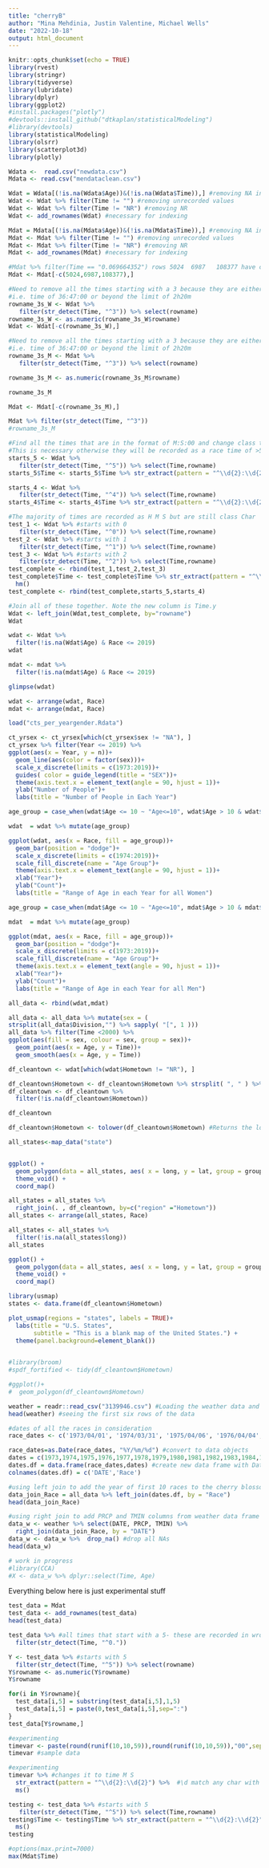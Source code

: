 ```yaml
---
title: "cherryB"
author: "Mina Mehdinia, Justin Valentine, Michael Wells"
date: "2022-10-18"
output: html_document
---
```


```r
knitr::opts_chunk$set(echo = TRUE)
library(rvest)
library(stringr)
library(tidyverse)
library(lubridate)
library(dplyr)
library(ggplot2)
#install.packages("plotly")
#devtools::install_github("dtkaplan/statisticalModeling")
#library(devtools)
library(statisticalModeling)
library(olsrr)
library(scatterplot3d)
library(plotly)
```

```r
Wdata <-  read.csv("newdata.csv")
Mdata <- read.csv("mendataclean.csv")

```

```r
Wdat = Wdata[(!is.na(Wdata$Age))&(!is.na(Wdata$Time)),] #removing NA in Age and Time observation
Wdat <- Wdat %>% filter(Time != "") #removing unrecorded values
Wdat <- Wdat %>% filter(Time != "NR") #removing NR
Wdat <- add_rownames(Wdat) #necessary for indexing
```

```r
Mdat = Mdata[(!is.na(Mdata$Age))&(!is.na(Mdata$Time)),] #removing NA in Age and Time observation
Mdat <- Mdat %>% filter(Time != "") #removing unrecorded values
Mdat <- Mdat %>% filter(Time != "NR") #removing NR
Mdat <- add_rownames(Mdat) #necessary for indexing

#Mdat %>% filter(Time == "0.069664352") rows 5024  6987   108377 have crazy decimals
Mdat <- Mdat[-c(5024,6987,108377),] 
```


```r
#Need to remove all the times starting with a 3 because they are either recorded in error
#i.e. time of 36:47:00 or beyond the limit of 2h20m
rowname_3s_W <- Wdat %>% 
   filter(str_detect(Time, "^3")) %>% select(rowname)
rowname_3s_W <- as.numeric(rowname_3s_W$rowname)
Wdat <- Wdat[-c(rowname_3s_W),]
```

```r
#Need to remove all the times starting with a 3 because they are either recorded in error
#i.e. time of 36:47:00 or beyond the limit of 2h20m
rowname_3s_M <- Mdat %>% 
   filter(str_detect(Time, "^3")) %>% select(rowname)

rowname_3s_M <- as.numeric(rowname_3s_M$rowname)

rowname_3s_M

Mdat <- Mdat[-c(rowname_3s_M),]

Mdat %>% filter(str_detect(Time, "^3"))
#rowname_3s_M
```


```r
#Find all the times that are in the format of M:S:00 and change class to Time
#This is necessary otherwise they will be recorded as a race time of >50 hours etc
starts_5 <- Wdat %>% 
   filter(str_detect(Time, "^5")) %>% select(Time,rowname) 
starts_5$Time <- starts_5$Time %>% str_extract(pattern = "^\\d{2}:\\d{2}") %>% ms()

starts_4 <- Wdat %>% 
   filter(str_detect(Time, "^4")) %>% select(Time,rowname) 
starts_4$Time <- starts_4$Time %>% str_extract(pattern = "^\\d{2}:\\d{2}") %>% ms()
```

```r
#The majority of times are recorded as H M S but are still class Char
test_1 <- Wdat %>% #starts with 0
   filter(str_detect(Time, "^0")) %>% select(Time,rowname) 
test_2 <- Wdat %>% #starts with 1
   filter(str_detect(Time, "^1")) %>% select(Time,rowname) 
test_3 <- Wdat %>% #starts with 2
   filter(str_detect(Time, "^2")) %>% select(Time,rowname) 
test_complete <- rbind(test_1,test_2,test_3)
test_complete$Time <- test_complete$Time %>% str_extract(pattern = "^\\d{1}:\\d{2}") %>%  #\d match any char with cat. number decimal digit
  hm()
test_complete <- rbind(test_complete,starts_5,starts_4)
```

```r
#Join all of these together. Note the new column is Time.y
Wdat <- left_join(Wdat,test_complete, by="rowname")
Wdat
```



```r
wdat <- Wdat %>% 
  filter(!is.na(Wdat$Age) & Race <= 2019)
wdat

mdat <- mdat %>% 
  filter(!is.na(mdat$Age) & Race <= 2019)
```


```r
glimpse(wdat)
```


```r
wdat <- arrange(wdat, Race)
mdat <- arrange(mdat, Race)

```

```r
load("cts_per_yeargender.Rdata")

ct_yrsex <- ct_yrsex[which(ct_yrsex$sex != "NA"), ]
ct_yrsex %>% filter(Year <= 2019) %>% 
ggplot(aes(x = Year, y = n))+
  geom_line(aes(color = factor(sex)))+
  scale_x_discrete(limits = c(1973:2019))+
  guides( color = guide_legend(title = "SEX"))+
  theme(axis.text.x = element_text(angle = 90, hjust = 1))+
  ylab("Number of People")+
  labs(title = "Number of People in Each Year")
```
```r
age_group = case_when(wdat$Age <= 10 ~ "Age<=10", wdat$Age > 10 & wdat$Age <=20 ~ "10 < Age <= 20", wdat$Age > 20 & wdat$Age <=30 ~ "20 < Age <= 30", wdat$Age > 30 & wdat$Age <=40 ~ "30 < Age <= 40", wdat$Age > 40 & wdat$Age<=50 ~ "40 < Age <= 50", wdat$Age > 50 & wdat$Age <= 60 ~ "50 < Age <= 60",wdat$Age > 60 & wdat$Age <= 70 ~ "60 < Age <= 70",wdat$Age > 70 & wdat$Age <=80 ~ "70 < Age <= 80", wdat$Age > 80 ~ "Age > 80")

wdat  = wdat %>% mutate(age_group)

ggplot(wdat, aes(x = Race, fill = age_group))+
  geom_bar(position = "dodge")+ 
  scale_x_discrete(limits = c(1974:2019))+
  scale_fill_discrete(name = "Age Group")+
  theme(axis.text.x = element_text(angle = 90, hjust = 1))+
  xlab("Year")+
  ylab("Count")+
  labs(title = "Range of Age in each Year for all Women")
```
```r
age_group = case_when(mdat$Age <= 10 ~ "Age<=10", mdat$Age > 10 & mdat$Age <=20 ~ "10 < Age <= 20", mdat$Age > 20 & mdat$Age <=30 ~ "20 < Age <= 30", mdat$Age > 30 & mdat$Age <=40 ~ "30 < Age <= 40", mdat$Age > 40 & mdat$Age<=50 ~ "40 < Age <= 50", mdat$Age > 50 & mdat$Age <= 60 ~ "50 < Age <= 60",mdat$Age > 60 & mdat$Age <= 70 ~ "60 < Age <= 70",mdat$Age > 70 & mdat$Age <=80 ~ "70 < Age <= 80", mdat$Age > 80 ~ "Age > 80")

mdat  = mdat %>% mutate(age_group)

ggplot(mdat, aes(x = Race, fill = age_group))+
  geom_bar(position = "dodge")+ 
  scale_x_discrete(limits = c(1973:2019))+
  scale_fill_discrete(name = "Age Group")+
  theme(axis.text.x = element_text(angle = 90, hjust = 1))+
  xlab("Year")+
  ylab("Count")+
  labs(title = "Range of Age in each Year for all Men")
```
```r
all_data <- rbind(wdat,mdat)
```
```r
all_data <- all_data %>% mutate(sex = (
strsplit(all_data$Division,"") %>% sapply( "[", 1 )))
all_data %>% filter(Time <2000) %>% 
ggplot(aes(fill = sex, colour = sex, group = sex))+
  geom_point(aes(x = Age, y = Time))+
  geom_smooth(aes(x = Age, y = Time))

```


```r
df_cleantown <- wdat[which(wdat$Hometown != "NR"), ]

df_cleantown$Hometown <- df_cleantown$Hometown %>% strsplit( ", " ) %>% sapply( "[", 1 )
df_cleantown <- df_cleantown %>% 
  filter(!is.na(df_cleantown$Hometown))

df_cleantown
```

```r
df_cleantown$Hometown <- tolower(df_cleantown$Hometown) #Returns the lowercase string.

all_states<-map_data("state")


ggplot() +
  geom_polygon(data = all_states, aes( x = long, y = lat, group = group), fill="white", color="grey") +
  theme_void() +
  coord_map()

all_states = all_states %>%
  right_join(. , df_cleantown, by=c("region" ="Hometown"))
all_states <- arrange(all_states, Race)

all_states <- all_states %>% 
  filter(!is.na(all_states$long))
all_states

ggplot() +
  geom_polygon(data = all_states, aes( x = long, y = lat, group = group)) +
  theme_void() +
  coord_map()
```















```r
library(usmap)
states <- data.frame(df_cleantown$Hometown)

plot_usmap(regions = "states", labels = TRUE)+
  labs(title = "U.S. States",
       subtitle = "This is a blank map of the United States.") + 
  theme(panel.background=element_blank()) 
  
```

```r
#library(broom)
#spdf_fortified <- tidy(df_cleantown$Hometown)

#ggplot()+
#  geom_polygon(df_cleantown$Hometown)
```





```r
weather = readr::read_csv("3139946.csv") #Loading the weather data and named it as data
head(weather) #seeing the first six rows of the data
```



```r
#dates of all the races in consideration
race_dates <- c('1973/04/01', '1974/03/31', '1975/04/06', '1976/04/04', '1977/04/03', '1978/04/02', '1979/04/01', '1980/03/30', '1981/04/05', '1982/04/04', '1983/03/27', '1984/04/01', '1985/03/31', '1986/04/06', '1987/04/05', '1988/03/27', '1989/04/02', '1990/04/01', '1991/03/31', '1992/04/05', '1993/04/04', '1994/04/10', '1995/04/09', '1996/03/31', '1997/04/06', '1998/04/05', '1999/04/11', '2000/04/09', '2001/04/08', '2002/04/07', '2003/04/06', '2004/04/04', '2005/04/03', '2006/04/02', '2007/04/01', '2008/04/06', '2009/04/05', '2010/04/11', '2011/04/03', '2012/04/01', '2013/04/07', '2014/04/06' ,'2015/04/12', '2016/04/03', '2017/04/02', '2018/04/07', '2019/04/07')

race_dates=as.Date(race_dates, "%Y/%m/%d") #convert to data objects
dates = c(1973,1974,1975,1976,1977,1978,1979,1980,1981,1982,1983,1984,1985,1986,1987,1988,1989,1990,1991,1992,1993,1994,1995,1996,1997,1998,1999,2000,2001,2002,2003,2004,2005,2006,2007,2008,2009,2010,2011,2012,2013,2014,2015,2016,2017,2018,2019) #create vector of year 
dates.df = data.frame(race_dates,dates) #create new data frame with Date and Year
colnames(dates.df) = c('DATE','Race')
```


```r
#using left join to add the year of first 10 races to the cherry blossom data frame
data_join_Race = all_data %>% left_join(dates.df, by = "Race")
head(data_join_Race)
```

```r
#using right join to add PRCP and TMIN columns from weather data frame to the cherry blossom data frame by the Date.
data_w <- weather %>% select(DATE, PRCP, TMIN) %>% 
  right_join(data_join_Race, by = "DATE")
data_w <- data_w %>%  drop_na() #drop all NAs
head(data_w)
```

```r
# work in progress
#library(CCA)
#X <- data_w %>% dplyr::select(Time, Age) 
```

Everything below here is just experimental stuff

```r
test_data = Mdat
test_data <- add_rownames(test_data)
head(test_data)
```


```r
test_data %>% #all times that start with a 5- these are recorded in wrong format
  filter(str_detect(Time, "^0."))
```


```r
Y <- test_data %>% #starts with 5
  filter(str_detect(Time, "^5")) %>% select(rowname)
Y$rowname <- as.numeric(Y$rowname)
Y$rowname
```


```r
for(i in Y$rowname){
  test_data[i,5] = substring(test_data[i,5],1,5)
  test_data[i,5] = paste(0,test_data[i,5],sep=":")
}
test_data[Y$rowname,]
```





```r
#experimenting
timevar <- paste(round(runif(10,10,59)),round(runif(10,10,59)),"00",sep=":")
timevar #sample data
```

```r
#experimenting
timevar %>% #changes it to time M S
  str_extract(pattern = "^\\d{2}:\\d{2}") %>%  #\d match any char with cat. number decimal digit
  ms()
```




```r
testing <- test_data %>% #starts with 5
   filter(str_detect(Time, "^5")) %>% select(Time,rowname) 
testing$Time <- testing$Time %>% str_extract(pattern = "^\\d{2}:\\d{2}") %>%  #\d match any char with cat. number decimal digit
  ms()
testing
```




```r
#options(max.print=7000)
max(Mdat$Time)
```








